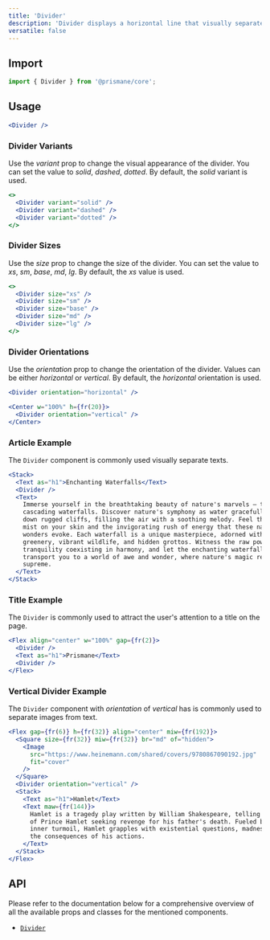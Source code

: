 ---
title: 'Divider'
description: 'Divider displays a horizontal line that visually separates the content.'
versatile: false
---

## Import

```js
import { Divider } from '@prismane/core';
```

## Usage

```jsx preview
<Divider />
```

### Divider Variants

Use the _variant_ prop to change the visual appearance of the divider. You can set the value to _solid_, _dashed_, _dotted_. By default, the _solid_ variant is used.

```jsx preview
<>
  <Divider variant="solid" />
  <Divider variant="dashed" />
  <Divider variant="dotted" />
</>
```

### Divider Sizes

Use the _size_ prop to change the size of the divider. You can set the value to _xs_, _sm_, _base_, _md_, _lg_. By default, the _xs_ value is used.

```jsx preview
<>
  <Divider size="xs" />
  <Divider size="sm" />
  <Divider size="base" />
  <Divider size="md" />
  <Divider size="lg" />
</>
```

### Divider Orientations

Use the _orientation_ prop to change the orientation of the divider. Values can be either _horizontal_ or _vertical_. By default, the _horizontal_ orientation is used.

```jsx preview
<Divider orientation="horizontal" />
```

```jsx preview
<Center w="100%" h={fr(20)}>
  <Divider orientation="vertical" />
</Center>
```

### Article Example

The `Divider` component is commonly used visually separate texts.

```jsx preview
<Stack>
  <Text as="h1">Enchanting Waterfalls</Text>
  <Divider />
  <Text>
    Immerse yourself in the breathtaking beauty of nature's marvels – the
    cascading waterfalls. Discover nature's symphony as water gracefully dances
    down rugged cliffs, filling the air with a soothing melody. Feel the cool
    mist on your skin and the invigorating rush of energy that these natural
    wonders evoke. Each waterfall is a unique masterpiece, adorned with lush
    greenery, vibrant wildlife, and hidden grottos. Witness the raw power and
    tranquility coexisting in harmony, and let the enchanting waterfalls
    transport you to a world of awe and wonder, where nature's magic reigns
    supreme.
  </Text>
</Stack>
```

### Title Example

The `Divider` is commonly used to attract the user's attention to a title on the page.

```jsx preview
<Flex align="center" w="100%" gap={fr(2)}>
  <Divider />
  <Text as="h1">Prismane</Text>
  <Divider />
</Flex>
```

### Vertical Divider Example

The `Divider` component with _orientation_ of _vertical_ has is commonly used to separate images from text.

```jsx preview
<Flex gap={fr(6)} h={fr(32)} align="center" miw={fr(192)}>
  <Square size={fr(32)} miw={fr(32)} br="md" of="hidden">
    <Image
      src="https://www.heinemann.com/shared/covers/9780867090192.jpg"
      fit="cover"
    />
  </Square>
  <Divider orientation="vertical" />
  <Stack>
    <Text as="h1">Hamlet</Text>
    <Text maw={fr(144)}>
      Hamlet is a tragedy play written by William Shakespeare, telling the story
      of Prince Hamlet seeking revenge for his father's death. Fueled by his
      inner turmoil, Hamlet grapples with existential questions, madness, and
      the consequences of his actions.
    </Text>
  </Stack>
</Flex>
```

## API

Please refer to the documentation below for a comprehensive overview of all the available props and classes for the mentioned components.

- [`Divider`](/docs/components-api/divider-api)
